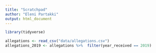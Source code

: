 ```yaml
---
title: "Scratchpad"
author: "Eleni Partakki"
output: html_document
---
```


```r
library(tidyverse)
```

```r
allegations <- read_csv("data/allegations.csv") 
allegations_2019 <- allegations %>%  filter(year_received == 2019)
```